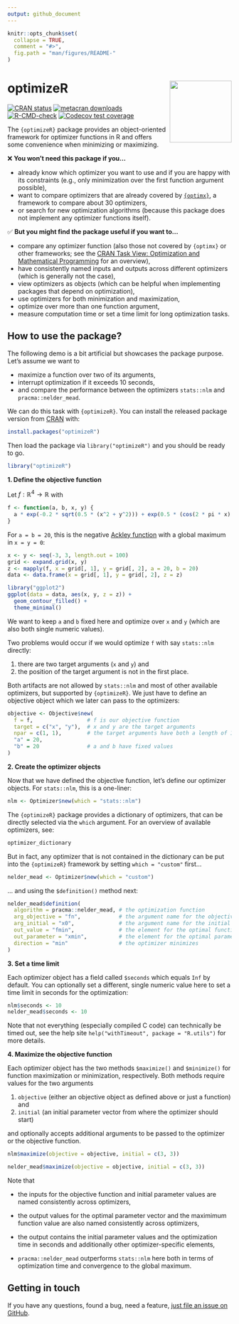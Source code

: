 ```yaml
---
output: github_document
---
```


<!-- README.md is generated from README.Rmd. Please edit that file -->

```r
knitr::opts_chunk$set(
  collapse = TRUE, 
  comment = "#>", 
  fig.path = "man/figures/README-"
)
```

# optimizeR <img src="man/figures/logo.png" align="right" height="139" />

<!-- badges: start -->
[![CRAN status](https://www.r-pkg.org/badges/version/optimizeR)](https://CRAN.R-project.org/package=optimizeR)
[![metacran downloads](https://cranlogs.r-pkg.org/badges/last-month/optimizeR)](https://cran.r-project.org/package=optimizeR)
[![R-CMD-check](https://github.com/loelschlaeger/optimizeR/workflows/R-CMD-check/badge.svg)](https://github.com/loelschlaeger/optimizeR/actions)
[![Codecov test coverage](https://codecov.io/gh/loelschlaeger/optimizeR/graph/badge.svg)](https://app.codecov.io/gh/loelschlaeger/optimizeR)
<!-- badges: end -->

The `{optimizeR}` package provides an object-oriented framework for optimizer functions in R and offers some convenience when minimizing or maximizing.

❌ **You won't need this package if you...**

- already know which optimizer you want to use and if you are happy with its constraints (e.g., only minimization over the first function argument possible),
- want to compare optimizers that are already covered by [`{optimx}`](https://CRAN.R-project.org/package=optimx), a framework to compare about 30 optimizers,
- or search for new optimization algorithms (because this package does not implement any optimizer functions itself).

✅ **But you might find the package useful if you want to...**

- compare any optimizer function (also those not covered by `{optimx}` or other frameworks; see the [CRAN Task View: Optimization and Mathematical Programming](https://CRAN.R-project.org/view=Optimization) for an overview),
- have consistently named inputs and outputs across different optimizers (which is generally not the case),
- view optimizers as objects (which can be helpful when implementing packages that depend on optimization),
- use optimizers for both minimization and maximization,
- optimize over more than one function argument,
- measure computation time or set a time limit for long optimization tasks.

## How to use the package?

The following demo is a bit artificial but showcases the package purpose. Let's assume we want to 

- maximize a function over two of its arguments,
- interrupt optimization if it exceeds 10 seconds,
- and compare the performance between the optimizers `stats::nlm` and `pracma::nelder_mead`.

We can do this task with `{optimizeR}`. You can install the released package version from [CRAN](https://CRAN.R-project.org) with:

```r
install.packages("optimizeR")
```

Then load the package via `library("optimizeR")` and you should be ready to go.

```r
library("optimizeR")
```

**1. Define the objective function**

Let $f:\mathbb{R}^4\to\mathbb{R}$ with

```r
f <- function(a, b, x, y) {
  a * exp(-0.2 * sqrt(0.5 * (x^2 + y^2))) + exp(0.5 * (cos(2 * pi * x) + cos(2 * pi * y))) - exp(1) - b
}
```

For `a = b = 20`, this is the negative [Ackley function](https://en.wikipedia.org/wiki/Ackley_function) with a global maximum in `x = y = 0`:

```r
x <- y <- seq(-3, 3, length.out = 100)
grid <- expand.grid(x, y)
z <- mapply(f, x = grid[, 1], y = grid[, 2], a = 20, b = 20)
data <- data.frame(x = grid[, 1], y = grid[, 2], z = z)

library("ggplot2")
ggplot(data = data, aes(x, y, z = z)) +
  geom_contour_filled() +
  theme_minimal()
```

We want to keep `a` and `b` fixed here and optimize over `x` and `y` (which are also both single numeric values).

Two problems would occur if we would optimize `f` with say `stats::nlm` directly: 

1. there are two target arguments (`x` and `y`) and 
2. the position of the target argument is not in the first place. 

Both artifacts are not allowed by `stats::nlm` and most of other available optimizers, but supported by `{optimizeR}`. We just have to define an objective object which we later can pass to the optimizers:

```r
objective <- Objective$new(
  f = f,                 # f is our objective function
  target = c("x", "y"),  # x and y are the target arguments
  npar = c(1, 1),        # the target arguments have both a length of 1
  "a" = 20,              
  "b" = 20               # a and b have fixed values
)
```

**2. Create the optimizer objects**

Now that we have defined the objective function, let's define our optimizer objects. For `stats::nlm`, this is a one-liner:

```r
nlm <- Optimizer$new(which = "stats::nlm")
```

The `{optimizeR}` package provides a dictionary of optimizers, that can be directly selected via the `which` argument. For an overview of available optimizers, see:

```r
optimizer_dictionary
```

But in fact, any optimizer that is not contained in the dictionary can be put into the `{optimizeR}` framework by setting `which = "custom"` first...

```r
nelder_mead <- Optimizer$new(which = "custom")
```

... and using the `$definition()` method next:

```r
nelder_mead$definition(
  algorithm = pracma::nelder_mead, # the optimization function
  arg_objective = "fn",            # the argument name for the objective function
  arg_initial = "x0",              # the argument name for the initial values
  out_value = "fmin",              # the element for the optimal function value in the output
  out_parameter = "xmin",          # the element for the optimal parameters in the output
  direction = "min"                # the optimizer minimizes
)
```

**3. Set a time limit**

Each optimizer object has a field called `$seconds` which equals `Inf` by default. You can optionally set a different, single numeric value here to set a time limit in seconds for the optimization:

```r
nlm$seconds <- 10
nelder_mead$seconds <- 10
```

Note that not everything (especially compiled C code) can technically be timed out, see the help site `help("withTimeout", package = "R.utils")` for more details. 

**4. Maximize the objective function**

Each optimizer object has the two methods `$maximize()` and `$minimize()` for function maximization or minimization, respectively. Both methods require values for the two arguments

1. `objective` (either an objective object as defined above or just a function) and
2. `initial` (an initial parameter vector from where the optimizer should start)

and optionally accepts additional arguments to be passed to the optimizer or the objective function.

```r
nlm$maximize(objective = objective, initial = c(3, 3))
```

```r
nelder_mead$maximize(objective = objective, initial = c(3, 3))
```

Note that

- the inputs for the objective function and initial parameter values are named consistently across optimizers,

- the output values for the optimal parameter vector and the maximimum function value are also named consistently across optimizers,

- the output contains the initial parameter values and the optimization time in seconds and additionally other optimizer-specific elements,

- `pracma::nelder_mead` outperforms `stats::nlm` here both in terms of optimization time and convergence to the global maximum.

## Getting in touch

If you have any questions, found a bug, need a feature, [just file an issue on GitHub](https://github.com/loelschlaeger/optimizeR/issues/new/choose). 

